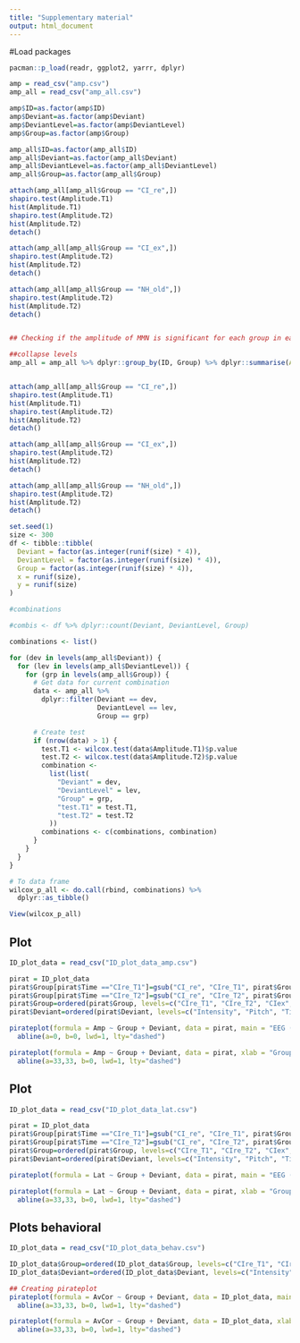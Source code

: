 ```yaml
---
title: "Supplementary material"
output: html_document
---
```


#Load packages
```r
pacman::p_load(readr, ggplot2, yarrr, dplyr)
```

```r
amp = read_csv("amp.csv")
amp_all = read_csv("amp_all.csv")

amp$ID=as.factor(amp$ID)
amp$Deviant=as.factor(amp$Deviant)
amp$DeviantLevel=as.factor(amp$DeviantLevel)
amp$Group=as.factor(amp$Group)

amp_all$ID=as.factor(amp_all$ID)
amp_all$Deviant=as.factor(amp_all$Deviant)
amp_all$DeviantLevel=as.factor(amp_all$DeviantLevel)
amp_all$Group=as.factor(amp_all$Group)

```
```r

attach(amp_all[amp_all$Group == "CI_re",])
shapiro.test(Amplitude.T1)
hist(Amplitude.T1)
shapiro.test(Amplitude.T2)
hist(Amplitude.T2)
detach()

attach(amp_all[amp_all$Group == "CI_ex",])
shapiro.test(Amplitude.T2)
hist(Amplitude.T2)
detach()

attach(amp_all[amp_all$Group == "NH_old",])
shapiro.test(Amplitude.T2)
hist(Amplitude.T2)
detach()


## Checking if the amplitude of MMN is significant for each group in each deviant at each level

##collapse levels
amp_all = amp_all %>% dplyr::group_by(ID, Group) %>% dplyr::summarise(Amplitude.T1= mean(Amplitude.T1), Amplitude.T2=mean(Amplitude.T2))


attach(amp_all[amp_all$Group == "CI_re",])
shapiro.test(Amplitude.T1)
hist(Amplitude.T1)
shapiro.test(Amplitude.T2)
hist(Amplitude.T2)
detach()

attach(amp_all[amp_all$Group == "CI_ex",])
shapiro.test(Amplitude.T2)
hist(Amplitude.T2)
detach()

attach(amp_all[amp_all$Group == "NH_old",])
shapiro.test(Amplitude.T2)
hist(Amplitude.T2)
detach()

set.seed(1)
size <- 300
df <- tibble::tibble(
  Deviant = factor(as.integer(runif(size) * 4)),
  DeviantLevel = factor(as.integer(runif(size) * 4)),
  Group = factor(as.integer(runif(size) * 4)),
  x = runif(size),
  y = runif(size)
)

#combinations

#combis <- df %>% dplyr::count(Deviant, DeviantLevel, Group)

combinations <- list()

for (dev in levels(amp_all$Deviant)) {
  for (lev in levels(amp_all$DeviantLevel)) {
    for (grp in levels(amp_all$Group)) {
      # Get data for current combination
      data <- amp_all %>%
        dplyr::filter(Deviant == dev,
                      DeviantLevel == lev,
                      Group == grp)

      # Create test
      if (nrow(data) > 1) {
        test.T1 <- wilcox.test(data$Amplitude.T1)$p.value
        test.T2 <- wilcox.test(data$Amplitude.T2)$p.value
        combination <-
          list(list(
            "Deviant" = dev,
            "DeviantLevel" = lev,
            "Group" = grp,
            "test.T1" = test.T1,
            "test.T2" = test.T2
          ))
        combinations <- c(combinations, combination)
      }
    }
  }
}

# To data frame
wilcox_p_all <- do.call(rbind, combinations) %>%
  dplyr::as_tibble()

View(wilcox_p_all)

```



## Plot
```r
ID_plot_data = read_csv("ID_plot_data_amp.csv")

pirat = ID_plot_data
pirat$Group[pirat$Time =="CIre_T1"]=gsub("CI_re", "CIre_T1", pirat$Group[pirat$Time =="CIre_T1"])
pirat$Group[pirat$Time =="CIre_T2"]=gsub("CI_re", "CIre_T2", pirat$Group[pirat$Time =="CIre_T2"])
pirat$Group=ordered(pirat$Group, levels=c("CIre_T1", "CIre_T2", "CIex", "NH"))
pirat$Deviant=ordered(pirat$Deviant, levels=c("Intensity", "Pitch", "Timbre", "Rhythm"))

pirateplot(formula = Amp ~ Group + Deviant, data = pirat, main = "EEG (MMN-amplitude)", xlab = "Group",ylab="Amplitude (µV)", ylim= c(-1.8,0.4), theme=2, pal="appletv", cex.lab = 1, cex.axis = 1, cex.names = 0.7, avg.line.o=0.8, bar.f.o = .2, bean.b.o = .7, point.o = 0.3, point.pch = 1, back.col = "white") +
  abline(a=0, b=0, lwd=1, lty="dashed")

pirateplot(formula = Amp ~ Group + Deviant, data = pirat, xlab = "Group",ylab="Amplitude (µV)", ylim= c(-1.8,0.4), theme=2, pal="appletv", avg.line.fun = median, inf.method = "ci", cex.lab = 1.1, cex.axis = 1, cex.names = 0.7, avg.line.o=1, bar.f.o = .2, bean.b.o = .7, point.o = 0.3, point.pch = 1, back.col = "white") +
  abline(a=33,33, b=0, lwd=1, lty="dashed")
```




## Plot
```r
ID_plot_data = read_csv("ID_plot_data_lat.csv")

pirat = ID_plot_data
pirat$Group[pirat$Time =="CIre_T1"]=gsub("CI_re", "CIre_T1", pirat$Group[pirat$Time =="CIre_T1"])
pirat$Group[pirat$Time =="CIre_T2"]=gsub("CI_re", "CIre_T2", pirat$Group[pirat$Time =="CIre_T2"])
pirat$Group=ordered(pirat$Group, levels=c("CIre_T1", "CIre_T2", "CIex", "NH"))
pirat$Deviant=ordered(pirat$Deviant, levels=c("Intensity", "Pitch", "Timbre", "Rhythm"))

pirateplot(formula = Lat ~ Group + Deviant, data = pirat, main = "EEG (Latency)", xlab = "Group",ylab="Latency (ms)", ylim= c(100,250), theme=2, pal="appletv", cex.lab = 1, cex.axis = 1, cex.names = 0.7, avg.line.o=0.8, bar.f.o = .2, bean.b.o = .7, point.o = 0.3, point.pch = 1, back.col = "white")

pirateplot(formula = Lat ~ Group + Deviant, data = pirat, xlab = "Group",ylab="Latency (ms)", ylim= c(100,250), theme=2, pal="appletv", avg.line.fun = median, inf.method = "ci", cex.lab = 1.1, cex.axis = 1, cex.names = 0.7, avg.line.o=1, bar.f.o = .2, bean.b.o = .7, point.o = 0.3, point.pch = 1, back.col = "white") +
  abline(a=33,33, b=0, lwd=1, lty="dashed")
```


## Plots behavioral
```r
ID_plot_data = read_csv("ID_plot_data_behav.csv")

ID_plot_data$Group=ordered(ID_plot_data$Group, levels=c("CIre_T1", "CIre_T2", "CIex", "NH"))
ID_plot_data$Deviant=ordered(ID_plot_data$Deviant, levels=c("Intensity", "Pitch", "Timbre", "Rhythm"))

## Creating pirateplot
pirateplot(formula = AvCor ~ Group + Deviant, data = ID_plot_data, main = "Behavioral performance rates", xlab = "Group",ylab="Average % correct", ylim= c(0,100), theme=2, pal="appletv", cex.lab = 1, cex.axis = 1, cex.names = 0.7, avg.line.o=0.8, bar.f.o = .2, bean.b.o = .7, point.o = 0.3, point.pch = 1, back.col = "white") +
  abline(a=33,33, b=0, lwd=1, lty="dashed")

pirateplot(formula = AvCor ~ Group + Deviant, data = ID_plot_data, xlab = "Group",ylab="Average % correct", ylim= c(0,100), theme=2, pal="appletv", avg.line.fun = median, inf.method = "ci", cex.lab = 1.1, cex.axis = 1, cex.names = 0.7, avg.line.o=1, bar.f.o = .2, bean.b.o = .7, point.o = 0.3, point.pch = 1, back.col = "white") +
  abline(a=33,33, b=0, lwd=1, lty="dashed")
```